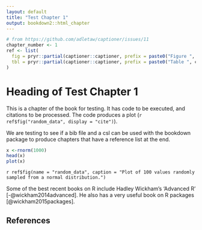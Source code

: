 ```yaml
---
layout: default
title: "Test Chapter 1"
output: bookdown2::html_chapter
---
```



```r
# from https://github.com/adletaw/captioner/issues/11
chapter_number <- 1
ref <- list(
  fig = pryr::partial(captioner::captioner, prefix = paste0("Figure ", chapter_number, "."), auto_space = FALSE)(),
  tbl = pryr::partial(captioner::captioner, prefix = paste0("Table ", chapter_number, "."), auto_space = FALSE)()
)
```

# Heading of Test Chapter 1 {#testchapterone}

This is a chapter of the book for testing. It has code to be executed, and citations to be processed. The code produces a plot (`r ref$fig("random_data", display = "cite")`).

We are testing to see if a bib file and a csl can be used with the bookdown package to produce chapters that have a reference list at the end.

```r
x <-rnorm(1000)
head(x)
plot(x)
```

`r ref$fig(name = "random_data", caption = "Plot of 100 values randomly sampled from a normal distribution.")`

Some of the best recent books on R include Hadley Wickham's 'Advanced R' [-@wickham2014advanced]. He also has a very useful book on R packages [@wickham2015packages].

## References {#ch1references}

